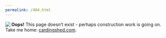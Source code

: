 ```yaml
---
permalink: /404.html
---
```


<img src="/images/construction.jpg" align="left"/> **Oops!** This page doesn't exist - perhaps construction work is going on. <br> Take me home: [cardingshed.com](https://www.cardingshed.com).
